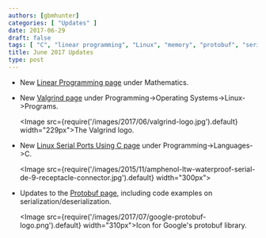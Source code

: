 ```yaml
---
authors: [gbmhunter]
categories: [ "Updates" ]
date: 2017-06-29
draft: false
tags: [ "C", "linear programming", "Linux", "memory", "protobuf", "serial ports", "serialization", "Valgrind" ]
title: June 2017 Updates
type: post
---
```


* New [Linear Programming page](/mathematics/linear-programming) under Mathematics.

* New [Valgrind page](/programming/operating-systems/linux/programs/valgrind) under Programming->Operating Systems->Linux->Programs.  

    <Image src={require('/images/2017/06/valgrind-logo.jpg').default} width="229px">The Valgrind logo.</Image>

* New [Linux Serial Ports Using C page](/programming/operating-systems/linux/linux-serial-ports-using-c-cpp) under Programming->Languages->C.  

    <Image src={require('/images/2015/11/amphenol-ltw-waterproof-serial-de-9-receptacle-connector.jpg').default} width="300px"></Image>

* Updates to the [Protobuf page](/programming/general/protobuf), including code examples on serialization/deserialization.  

    <Image src={require('/images/2017/07/google-protobuf-logo.png').default} width="310px">Icon for Google's protobuf library.</Image>
